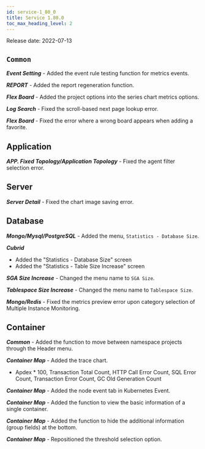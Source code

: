 ```yaml
---
id: service-1_80_0
title: Service 1.80.0
toc_max_heading_level: 2
---
```



Release date: 2022-07-13

## `Common`

**_Event Setting_** - Added the event rule testing function for metrics events.

**_REPORT_** - Added the report regeneration function.

**_Flex Board_** - Added the project options into the series chart metrics options.

**_Log Search_** - Fixed the scroll-based next page lookup error.

**_Flex Board_** - Fixed the error where a wrong board appears when adding a favorite.

## Application

**_APP. Fixed Topology/Application Topology_** - Fixed the agent filter selection error.

## Server

**_Server Detail_** - Fixed the chart image saving error.

## Database

**_Mongo/Mysql/PostgreSQL_** - Added the menu, `Statistics - Database Size`.

**_Cubrid_**

-   Added the "Statistics - Database Size" screen
-   Added the "Statistics - Table Size Increase" screen

**_SGA Size Increase_** - Changed the menu name to `SGA Size`.

**_Tablespace Size Increase_** - Changed the menu name to `Tablespace Size`.

**_Mongo/Redis_** - Fixed the metrics preview error upon category selection of Multiple Instance Monitoring.

## Container

**_Common_** - Added the function to move between namespace projects through the Header menu.

**_Container Map_** - Added the trace chart.

-   Apdex \* 100, Transaction Total Count, HTTP Call Error Count, SQL Error Count, Transaction Error Count, GC Old Generation Count

**_Container Map_** - Added the node event tab in Kubernetes Event.

**_Container Map_** - Added the function to view the basic information of a single container.

**_Container Map_** - Added the function to hide the additional information (group fields) at the bottom.

**_Container Map_** - Repositioned the threshold selection option.
